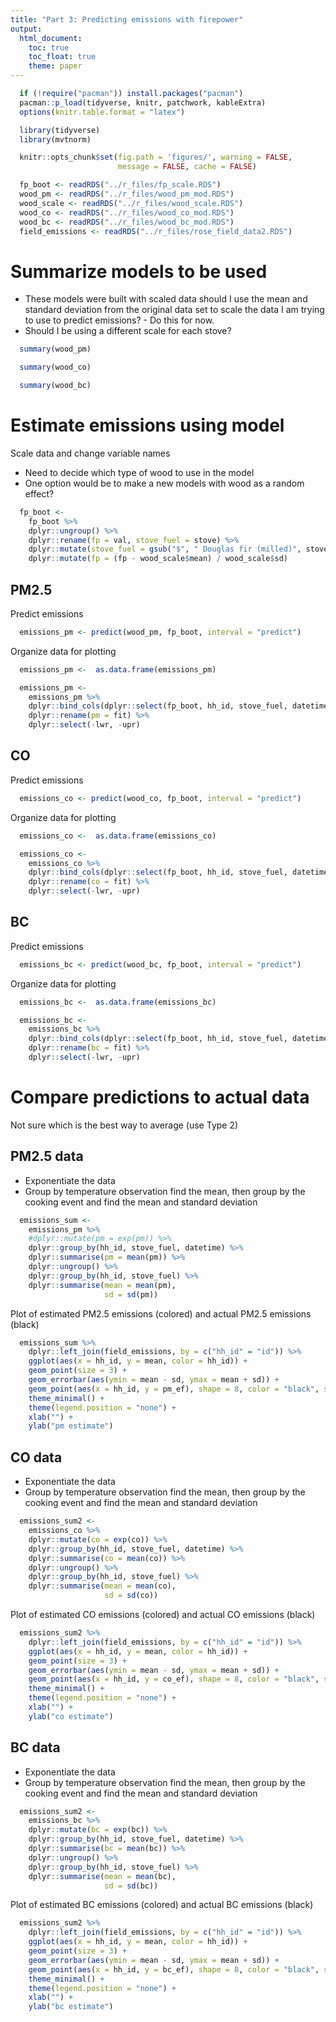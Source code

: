 ```yaml
---
title: "Part 3: Predicting emissions with firepower"
output:
  html_document:
    toc: true
    toc_float: true
    theme: paper
---
```


```r
  if (!require("pacman")) install.packages("pacman")
  pacman::p_load(tidyverse, knitr, patchwork, kableExtra)
  options(knitr.table.format = "latex")
```

```r
  library(tidyverse)
  library(mvtnorm)
```

```r
  knitr::opts_chunk$set(fig.path = 'figures/', warning = FALSE,
                        message = FALSE, cache = FALSE)
```

```r
  fp_boot <- readRDS("../r_files/fp_scale.RDS")
  wood_pm <- readRDS("../r_files/wood_pm_mod.RDS")
  wood_scale <- readRDS("../r_files/wood_scale.RDS")
  wood_co <- readRDS("../r_files/wood_co_mod.RDS")
  wood_bc <- readRDS("../r_files/wood_bc_mod.RDS")
  field_emissions <- readRDS("../r_files/rose_field_data2.RDS")
```

# Summarize models to be used

* These models were built with scaled data should I use the mean and standard deviation from the original data set to scale the data I am trying to use to predict emissions? - Do this for now.
* Should I be using a different scale for each stove?

```r
  summary(wood_pm)
```

```r
  summary(wood_co)
```

```r
  summary(wood_bc)
```

# Estimate emissions using model

Scale data and change variable names

* Need to decide which type of wood to use in the model
* One option would be to make a new models with wood as a random effect?

```r
  fp_boot <-
    fp_boot %>%
    dplyr::ungroup() %>%
    dplyr::rename(fp = val, stove_fuel = stove) %>%
    dplyr::mutate(stove_fuel = gsub("$", " Douglas fir (milled)", stove_fuel)) %>%
    dplyr::mutate(fp = (fp - wood_scale$mean) / wood_scale$sd)
```

## PM2.5

Predict emissions

```r
  emissions_pm <- predict(wood_pm, fp_boot, interval = "predict")
```

Organize data for plotting

```r
  emissions_pm <-  as.data.frame(emissions_pm)

  emissions_pm <-
    emissions_pm %>%
    dplyr::bind_cols(dplyr::select(fp_boot, hh_id, stove_fuel, datetime)) %>%
    dplyr::rename(pm = fit) %>%
    dplyr::select(-lwr, -upr)
```

## CO

Predict emissions

```r
  emissions_co <- predict(wood_co, fp_boot, interval = "predict")
```

Organize data for plotting

```r
  emissions_co <-  as.data.frame(emissions_co)

  emissions_co <-
    emissions_co %>%
    dplyr::bind_cols(dplyr::select(fp_boot, hh_id, stove_fuel, datetime)) %>%
    dplyr::rename(co = fit) %>%
    dplyr::select(-lwr, -upr)
```

## BC

Predict emissions

```r
  emissions_bc <- predict(wood_bc, fp_boot, interval = "predict")
```

Organize data for plotting

```r
  emissions_bc <-  as.data.frame(emissions_bc)

  emissions_bc <-
    emissions_bc %>%
    dplyr::bind_cols(dplyr::select(fp_boot, hh_id, stove_fuel, datetime)) %>%
    dplyr::rename(bc = fit) %>%
    dplyr::select(-lwr, -upr)
```

# Compare predictions to actual data

Not sure which is the best way to average (use Type 2)

## PM2.5 data

* Exponentiate the data
* Group by temperature observation find the mean, then group by the cooking event and find the mean and standard deviation

```r
  emissions_sum <-
    emissions_pm %>%
    #dplyr::mutate(pm = exp(pm)) %>%
    dplyr::group_by(hh_id, stove_fuel, datetime) %>%
    dplyr::summarise(pm = mean(pm)) %>%
    dplyr::ungroup() %>%
    dplyr::group_by(hh_id, stove_fuel) %>%
    dplyr::summarise(mean = mean(pm),
                     sd = sd(pm))
```

Plot of estimated PM2.5 emissions (colored) and actual PM2.5 emissions (black)

```r
  emissions_sum %>%
    dplyr::left_join(field_emissions, by = c("hh_id" = "id")) %>%
    ggplot(aes(x = hh_id, y = mean, color = hh_id)) +
    geom_point(size = 3) +
    geom_errorbar(aes(ymin = mean - sd, ymax = mean + sd)) +
    geom_point(aes(x = hh_id, y = pm_ef), shape = 8, color = "black", size = 3) +
    theme_minimal() +
    theme(legend.position = "none") +
    xlab("") +
    ylab("pm estimate")
```

## CO data

* Exponentiate the data
* Group by temperature observation find the mean, then group by the cooking event and find the mean and standard deviation

```r
  emissions_sum2 <-
    emissions_co %>%
    dplyr::mutate(co = exp(co)) %>%
    dplyr::group_by(hh_id, stove_fuel, datetime) %>%
    dplyr::summarise(co = mean(co)) %>%
    dplyr::ungroup() %>%
    dplyr::group_by(hh_id, stove_fuel) %>%
    dplyr::summarise(mean = mean(co),
                     sd = sd(co))
```

Plot of estimated CO emissions (colored) and actual CO emissions (black)

```r
  emissions_sum2 %>%
    dplyr::left_join(field_emissions, by = c("hh_id" = "id")) %>%
    ggplot(aes(x = hh_id, y = mean, color = hh_id)) +
    geom_point(size = 3) +
    geom_errorbar(aes(ymin = mean - sd, ymax = mean + sd)) +
    geom_point(aes(x = hh_id, y = co_ef), shape = 8, color = "black", size = 3) +
    theme_minimal() +
    theme(legend.position = "none") +
    xlab("") +
    ylab("co estimate")
```

## BC data

* Exponentiate the data
* Group by temperature observation find the mean, then group by the cooking event and find the mean and standard deviation

```r
  emissions_sum2 <-
    emissions_bc %>%
    dplyr::mutate(bc = exp(bc)) %>%
    dplyr::group_by(hh_id, stove_fuel, datetime) %>%
    dplyr::summarise(bc = mean(bc)) %>%
    dplyr::ungroup() %>%
    dplyr::group_by(hh_id, stove_fuel) %>%
    dplyr::summarise(mean = mean(bc),
                     sd = sd(bc))
```

Plot of estimated BC emissions (colored) and actual BC emissions (black)

```r
  emissions_sum2 %>%
    dplyr::left_join(field_emissions, by = c("hh_id" = "id")) %>%
    ggplot(aes(x = hh_id, y = mean, color = hh_id)) +
    geom_point(size = 3) +
    geom_errorbar(aes(ymin = mean - sd, ymax = mean + sd)) +
    geom_point(aes(x = hh_id, y = bc_ef), shape = 8, color = "black", size = 3) +
    theme_minimal() +
    theme(legend.position = "none") +
    xlab("") +
    ylab("bc estimate")
```

